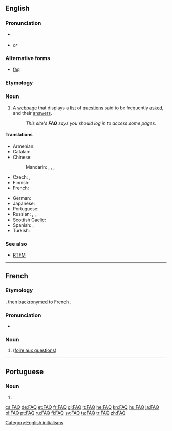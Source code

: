 {{selfref|For the Wiktionary FAQ, see [[Help:FAQ]].}}
==English==

===Pronunciation===
* {{a|UK|US}} {{IPA|/ɛf.eɪ.kjuː/|/fæk/|lang=en}}
* {{rhymes|uː|lang=en}} ''or'' {{rhymes|æk|lang=en}}

===Alternative forms===
* [[faq]]

===Etymology===
{{abbreviation of|frequently asked questions|lang=en}}

===Noun===
{{wikipedia}}
{{en-noun}}

# A [[webpage]] that displays a [[list]] of [[question]]s said to be frequently [[asked]], and their [[answer]]s.
#: ''This site's '''FAQ''' says you should log in to access some pages.''

====Translations====
{{trans-top|acronym for Frequently Asked Questions}}
* Armenian: {{t|hy|ՀՏՀ|tr=HTH}}
* Catalan: {{t+|ca|PMF}}
* Chinese:
*: Mandarin: {{t+|cmn|常見問題|sc=Hani}}, {{t|cmn|常见问题|tr=chángjiàn wèntí|sc=Hani}}, {{t|cmn|問答集|sc=Hani}}, {{t|cmn|问答集|tr=wèndájí|sc=Hani}}
* Czech: {{t+|cs|ČKD}}, {{t+|cs|ČKO}}
* Finnish: {{t+|fi|UKK}}
* French: {{t+|fr|FAQ}}
{{trans-mid}}
* German: {{t+|de|FAQ|p}}
* Japanese: {{t|ja|よくあるご質問|tr=yoku aru go-shitsumon}}
* Portuguese: {{t+|pt|FAQ|m}}
* Russian: {{t|ru|ЧаВо|m-p|tr=ČaVó}}, {{t|ru|часто задаваемые вопросы|tr=částo zadavájemyje voprósy}}, {{t|ru|вопросы и ответы|tr=voprósy i otvéty|sc=Cyrl}}
* Scottish Gaelic: {{t|gd|CÀBHA}}
* Spanish: {{t|es|PUF|f-p}}, {{t|es|FAQ}}
* Turkish: {{t+|tr|SSS}}
{{trans-bottom}}

===See also===
* [[RTFM]]

[[Category:English initialisms]]

----

==French==

===Etymology===
{{etyl|en|fr}} {{term|FAQ|lang=en}}, then [[backronym]]ed to French {{term|foire aux questions|lang=fr}}.

===Pronunciation===
* {{IPA|/ɛ.fa.ky/|lang=fr}}

===Noun===
{{fr-noun|f|FAQ}}

# {{l|en|FAQ}} ([[foire aux questions]])

----

==Portuguese==

===Noun===
{{pt-noun|m|s}}

# {{l/en|FAQ}}

[[cs:FAQ]]
[[de:FAQ]]
[[et:FAQ]]
[[fr:FAQ]]
[[gl:FAQ]]
[[it:FAQ]]
[[he:FAQ]]
[[kn:FAQ]]
[[hu:FAQ]]
[[ja:FAQ]]
[[pl:FAQ]]
[[pt:FAQ]]
[[ru:FAQ]]
[[fi:FAQ]]
[[sv:FAQ]]
[[ta:FAQ]]
[[tr:FAQ]]
[[zh:FAQ]]
